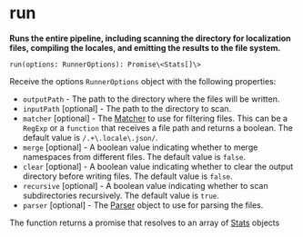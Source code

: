 # run

**Runs the entire pipeline, including scanning the directory for localization files, compiling the locales, and emitting the results to the file system.**

`run(options: RunnerOptions): Promise\<Stats[]\>`

Receive the options `RunnerOptions` object with the following properties:

- `outputPath` - The path to the directory where the files will be written.
- `inputPath` [optional] - The path to the directory to scan.
- `matcher` [optional] - The [Matcher](types.mdx#matcher-type) to use for filtering files. This can be a `RegExp` or a `function` that receives a file path and returns a boolean. The default value is `/.+\.locale\.json/`.
- `merge` [optional] - A boolean value indicating whether to merge namespaces from different files. The default value is `false`.
- `clear` [optional] - A boolean value indicating whether to clear the output directory before writing files. The default value is `false`.
- `recursive` [optional] - A boolean value indicating whether to scan subdirectories recursively. The default value is `true`.
- `parser` [optional] - The [Parser](types.mdx#parser-type) object to use for parsing the files.

The function returns a promise that resolves to an array of [Stats](types.mdx#stats-type) objects
